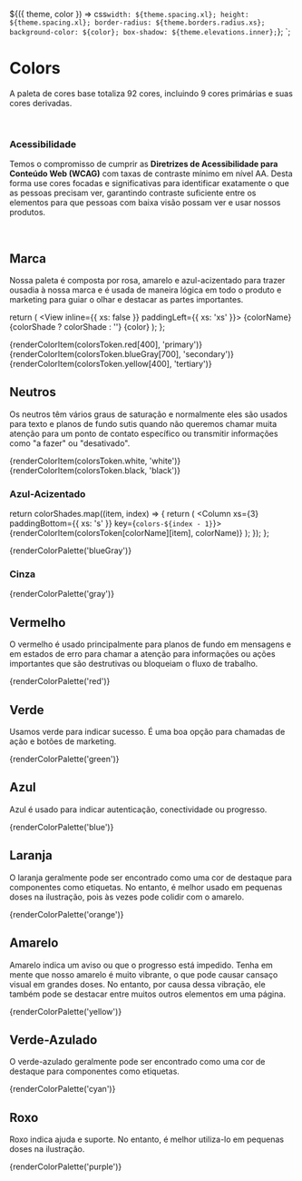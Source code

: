 
<Meta title="Tokens/Colors" component={colorsToken} />

  ${({ theme, color }) =>
    css`
      width: ${theme.spacing.xl};
      height: ${theme.spacing.xl};
      border-radius: ${theme.borders.radius.xs};
      background-color: ${color};
      box-shadow: ${theme.elevations.inner};
    `};
`;

# Colors

A paleta de cores base totaliza 92 cores, incluindo 9 cores primárias e suas cores derivadas.

<br />

### Acessibilidade

Temos o compromisso de cumprir as **Diretrizes de Acessibilidade para Conteúdo Web (WCAG)** com taxas de contraste mínimo em nível AA. Desta forma use cores focadas e significativas para identificar exatamente o que as pessoas precisam ver, garantindo contraste suficiente entre os elementos para que pessoas com baixa visão possam ver e usar nossos produtos.

<br />

## Marca

Nossa paleta é composta por rosa, amarelo e azul-acizentado para trazer ousadia à nossa marca e é usada de maneira lógica em todo o produto e marketing para guiar o olhar e destacar as partes importantes.

  return (
    <Grid>
      <ColorItem color={color} />
      <View inline={{ xs: false }} paddingLeft={{ xs: 'xs' }}>
        <Text as="b" textTransform="capitalize">
          {colorName} {colorShade ? colorShade : ''}
        </Text>
        <Text>{color}</Text>
      </View>
    </Grid>
  );
};

<Story name="Brand">
  <Grid paddingTop={{ xs: 'xs' }} paddingBottom={{ xs: 'l' }}>
    <Column xs={3}>{renderColorItem(colorsToken.red[400], 'primary')}</Column>
    <Column xs={3}>{renderColorItem(colorsToken.blueGray[700], 'secondary')}</Column>
    <Column xs={3}>{renderColorItem(colorsToken.yellow[400], 'tertiary')}</Column>
  </Grid>
</Story>

## Neutros

Os neutros têm vários graus de saturação e normalmente eles são usados ​​para texto e planos de fundo sutis quando não queremos chamar muita atenção para um ponto de contato específico ou transmitir informações como "a fazer" ou "desativado".

<Story name="White & Black">
  <Grid paddingTop={{ xs: 'xs' }} paddingBottom={{ xs: 's' }}>
    <Column xs={3}>{renderColorItem(colorsToken.white, 'white')}</Column>
    <Column xs={3}>{renderColorItem(colorsToken.black, 'black')}</Column>
  </Grid>
</Story>

### Azul-Acizentado


  return colorShades.map((item, index) => {
    return (
      <Column xs={3} paddingBottom={{ xs: 's' }} key={`colors-${index - 1}`}>
        {renderColorItem(colorsToken[colorName][item], colorName)}
      </Column>
    );
  });
};

<Story name="BlueGray">
  <Grid paddingTop={{ xs: 'xs' }}>{renderColorPalette('blueGray')}</Grid>
</Story>

### Cinza

<Story name="Gray">
  <Grid paddingTop={{ xs: 'xs' }} paddingBottom={{ xs: 's' }}>
    {renderColorPalette('gray')}
  </Grid>
</Story>

## Vermelho

O vermelho é usado principalmente para planos de fundo em mensagens e em estados de erro para chamar a atenção para informações ou ações importantes que são destrutivas ou bloqueiam o fluxo de trabalho.

<Story name="Red">
  <Grid paddingTop={{ xs: 'xs' }} paddingBottom={{ xs: 's' }}>
    {renderColorPalette('red')}
  </Grid>
</Story>

## Verde

Usamos verde para indicar sucesso. É uma boa opção para chamadas de ação e botões de marketing.

<Story name="Green">
  <Grid paddingTop={{ xs: 'xs' }} paddingBottom={{ xs: 's' }}>
    {renderColorPalette('green')}
  </Grid>
</Story>

## Azul

Azul é usado para indicar autenticação, conectividade ou progresso.

<Story name="Blue">
  <Grid paddingTop={{ xs: 'xs' }} paddingBottom={{ xs: 's' }}>
    {renderColorPalette('blue')}
  </Grid>
</Story>

## Laranja

O laranja geralmente pode ser encontrado como uma cor de destaque para componentes como etiquetas. No entanto, é melhor usado em pequenas doses na ilustração, pois às vezes pode colidir com o amarelo.

<Story name="Orange">
  <Grid paddingTop={{ xs: 'xs' }} paddingBottom={{ xs: 's' }}>
    {renderColorPalette('orange')}
  </Grid>
</Story>

## Amarelo

Amarelo indica um aviso ou que o progresso está impedido. Tenha em mente que nosso amarelo é muito vibrante, o que pode causar cansaço visual em grandes doses. No entanto, por causa dessa vibração, ele também pode se destacar entre muitos outros elementos em uma página.

<Story name="Yellow">
  <Grid paddingTop={{ xs: 'xs' }} paddingBottom={{ xs: 's' }}>
    {renderColorPalette('yellow')}
  </Grid>
</Story>

## Verde-Azulado

O verde-azulado geralmente pode ser encontrado como uma cor de destaque para componentes como etiquetas.

<Story name="Cyan">
  <Grid paddingTop={{ xs: 'xs' }} paddingBottom={{ xs: 's' }}>
    {renderColorPalette('cyan')}
  </Grid>
</Story>

## Roxo

Roxo indica ajuda e suporte. No entanto, é melhor utiliza-lo em pequenas doses na ilustração.

<Story name="Purple">
  <Grid paddingTop={{ xs: 'xs' }} paddingBottom={{ xs: 's' }}>
    {renderColorPalette('purple')}
  </Grid>
</Story>
